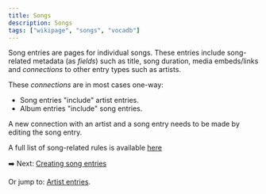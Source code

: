 ```yaml
---
title: Songs
description: Songs
tags: ["wikipage", "songs", "vocadb"]
---
```


<Navigation />

Song entries are pages for individual songs. These entries include song-related metadata (as *fields*) such as title, song duration, media embeds/links and *connections* to other entry types such as artists.

These *connections* are in most cases one-way:
- Song entries "include" artist entries.
- Album entries "include" song entries.

A new connection with an artist and a song entry needs to be made by editing the song entry. 

A full list of song-related rules is available [here](/rules/songs)

➡️ Next: [Creating song entries](/docs/songs/song-entry-creation/)

Or jump to: [Artist entries](/docs/artists).

